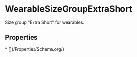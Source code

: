 
# WearableSizeGroupExtraShort

Size group "Extra Short" for wearables.

## Properties

<Grid>
* [](/Properties/Schema.org/)

</Grid>

